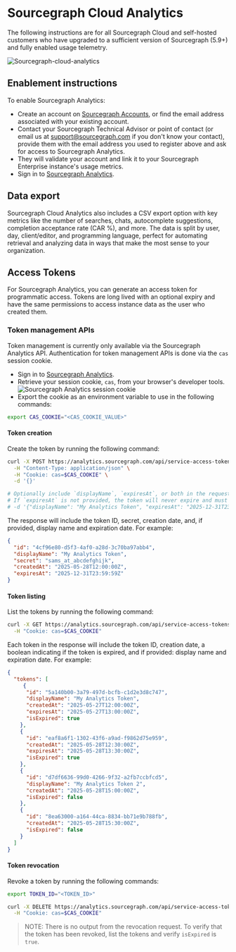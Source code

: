 # Sourcegraph Cloud Analytics

The following instructions are for all Sourcegraph Cloud and self-hosted customers who have upgraded to a sufficient version of Sourcegraph (5.9+) and fully enabled usage telemetry. 

![Sourcegraph-cloud-analytics](https://storage.googleapis.com/sourcegraph-assets/cloud-analytics.png)

## Enablement instructions

To enable Sourcegraph Analytics:

- Create an account on [Sourcegraph Accounts](https://accounts.sourcegraph.com/), or find the email address associated with your existing account.
- Contact your Sourcegraph Technical Advisor or point of contact (or email us at support@sourcegraph.com if you don't know your contact), provide them with the email address you used to register above and ask for access to Sourcegraph Analytics.
- They will validate your account and link it to your Sourcegraph Enterprise instance's usage metrics.
- Sign in to [Sourcegraph Analytics](https://analytics.sourcegraph.com).

## Data export

Sourcegraph Cloud Analytics also includes a CSV export option with key metrics like the number of searches, chats, autocomplete suggestions, completion acceptance rate (CAR %), and more. The data is split by user, day, client/editor, and programming language, perfect for automating retrieval and analyzing data in ways that make the most sense to your organization.


## Access Tokens

For Sourcegraph Analytics, you can generate an access token for programmatic access. Tokens are long lived with an optional expiry and have the same permissions to access instance data as the user who created them.

### Token management APIs

Token management is currently only available via the Sourcegraph Analytics API.
Authentication for token management APIs is done via the `cas` session cookie.

- Sign in to [Sourcegraph Analytics](https://analytics.sourcegraph.com).
- Retrieve your session cookie, `cas`, from your browser's developer tools.
![Sourcegraph Analytics session cookie](https://storage.googleapis.com/sourcegraph-assets/Docs/analytics-cookie.png)
- Export the cookie as an environment variable to use in the following commands:
```sh
export CAS_COOKIE="<CAS_COOKIE_VALUE>"
```

#### Token creation

Create the token by running the following command:

```sh
curl -X POST https://analytics.sourcegraph.com/api/service-access-tokens \
  -H "Content-Type: application/json" \
  -H "Cookie: cas=$CAS_COOKIE" \
  -d '{}'

# Optionally include `displayName`, `expiresAt`, or both in the request body.
# If `expiresAt` is not provided, the token will never expire and must be revoked manually.
# -d '{"displayName": "My Analytics Token", "expiresAt": "2025-12-31T23:59:59Z"}'  
```

The response will include the token ID, secret, creation date, and, if provided, display name and expiration date. For example:

```json
{
  "id": "4cf96e80-d5f3-4af0-a28d-3c70ba97abb4",
  "displayName": "My Analytics Token",
  "secret": "sams_at_abcdefghijk",
  "createdAt": "2025-05-28T12:00:00Z",
  "expiresAt": "2025-12-31T23:59:59Z"
}
```

#### Token listing

List the tokens by running the following command:
```sh
curl -X GET https://analytics.sourcegraph.com/api/service-access-tokens \
  -H "Cookie: cas=$CAS_COOKIE"
```
Each token in the response will include the token ID, creation date, a boolean indicating if the token is expired, and if provided: display name and expiration date. For example:
```json
{
  "tokens": [
     {
      "id": "5a140b00-3a79-497d-bcfb-c1d2e3d8c747",
      "displayName": "My Analytics Token",
      "createdAt": "2025-05-27T12:00:00Z",
      "expiresAt": "2025-05-27T13:00:00Z",
      "isExpired": true
    },
    {
      "id": "eaf8a6f1-1302-43f6-a9ad-f9862d75e959",
      "createdAt": "2025-05-28T12:30:00Z",
      "expiresAt": "2025-05-28T13:30:00Z",
      "isExpired": true
    },
    {
      "id": "d7df6636-99d0-4266-9f32-a2fb7ccbfcd5",
      "displayName": "My Analytics Token 2",
      "createdAt": "2025-05-28T15:00:00Z",
      "isExpired": false
    },
    {
      "id": "8ea63000-a164-44ca-8834-bb71e9b788fb",
      "createdAt": "2025-05-28T15:30:00Z",
      "isExpired": false
    }
  ]
}
```

#### Token revocation

Revoke a token by running the following commands:
```sh
export TOKEN_ID="<TOKEN_ID>"

curl -X DELETE https://analytics.sourcegraph.com/api/service-access-tokens/$TOKEN_ID \
  -H "Cookie: cas=$CAS_COOKIE"
```

> NOTE: There is no output from the revocation request. To verify that the token has been revoked, list the tokens and verify `isExpired` is `true`.
